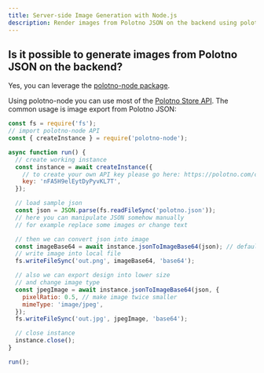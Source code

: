 ```yaml
---
title: Server-side Image Generation with Node.js
description: Render images from Polotno JSON on the backend using polotno-node
---
```


## Is it possible to generate images from Polotno JSON on the backend?

Yes, you can leverage the [polotno-node package](https://www.npmjs.com/package/polotno-node).

Using polotno-node you can use most of the [Polotno Store API](/docs/store). The common usage is image export from Polotno JSON:

```js
const fs = require('fs');
// import polotno-node API
const { createInstance } = require('polotno-node');

async function run() {
  // create working instance
  const instance = await createInstance({
    // to create your own API key please go here: https://polotno.com/cabinet
    key: 'nFA5H9elEytDyPyvKL7T',
  });

  // load sample json
  const json = JSON.parse(fs.readFileSync('polotno.json'));
  // here you can manipulate JSON somehow manually
  // for example replace some images or change text

  // then we can convert json into image
  const imageBase64 = await instance.jsonToImageBase64(json); // default is PNG
  // write image into local file
  fs.writeFileSync('out.png', imageBase64, 'base64');

  // also we can export design into lower size
  // and change image type
  const jpegImage = await instance.jsonToImageBase64(json, {
    pixelRatio: 0.5, // make image twice smaller
    mimeType: 'image/jpeg',
  });
  fs.writeFileSync('out.jpg', jpegImage, 'base64');

  // close instance
  instance.close();
}

run();
```


